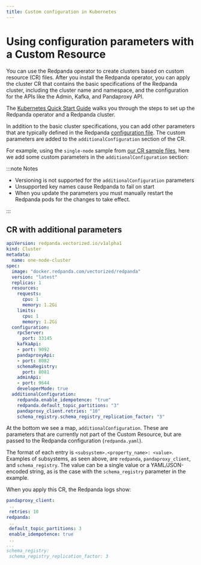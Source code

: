 ```yaml
---
title: Custom configuration in Kubernetes
---
```

# Using configuration parameters with a Custom Resource

You can use the Redpanda operator to create clusters based on custom resource (CR) files.
After you install the Redpanda operator, you can apply the cluster CR that contains the basic specifications of the Redpanda cluster,
including the cluster name and namespace, and the configuration for the APIs like the Admin, Kafka, and Pandaproxy API.

The [Kubernetes Quick Start Guide](../../quickstart/kubernetes-qs-cloud/) walks you through the steps to set up the Redpanda operator and a Redpanda cluster.

In addition to the basic cluster specifications, you can add other parameters that are typically defined in the Redpanda [configuration file](../../cluster-administration/configuration).
The custom parameters are added to the `additionalConfiguration` section of the CR.

For example, using the `single-node` sample from [our CR sample files](https://github.com/redpanda-data/redpanda/tree/dev/src/go/k8s/config/samples), here we add some custom parameters in the `additionalConfiguration` section:

:::note Notes

  - Versioning is not supported for the `additionalConfiguration` parameters
  - Unsupported key names cause Redpanda to fail on start
  - When you update the parameters you must manually restart the Redpanda pods for the changes to take effect.

:::

## CR with additional parameters

```yaml
apiVersion: redpanda.vectorized.io/v1alpha1
kind: Cluster
metadata:
  name: one-node-cluster
spec:
  image: "docker.redpanda.com/vectorized/redpanda"
  version: "latest"
  replicas: 1
  resources:
    requests:
      cpu: 1
      memory: 1.2Gi
    limits:
      cpu: 1
      memory: 1.2Gi
  configuration:
    rpcServer:
      port: 33145
    kafkaApi:
    - port: 9092
    pandaproxyApi:
    - port: 8082
    schemaRegistry:
      port: 8081
    adminApi:
    - port: 9644
    developerMode: true
  additionalConfiguration:
    redpanda.enable_idempotence: "true"
    redpanda.default_topic_partitions: "3"
    pandaproxy_client.retries: "10"
    schema_registry.schema_registry_replication_factor: "3"
```

 At the bottom we see a map, `additionalConfiguration`. These are parameters that are currently not part of the Custom Resource, but are passed to the Redpanda configuration (`redpanda.yaml`).

 The format of each entry is `<subsystem>.<property_name>: <value>`. Examples of subsystems, as seen above, are `redpanda`, `pandaproxy_client`, and `schema_registry`. The value can be a single value or a YAML/JSON-encoded string, as is the case with the `schema_registry` parameter in the example.

 When you apply this CR, the Redpanda logs show:

 ```yaml
 pandaproxy_client:
  ..
  retries: 10
redpanda:
  ..
  default_topic_partitions: 3
  enable_idempotence: true
  ..
...
schema_registry:
  schema_registry_replication_factor: 3
```
